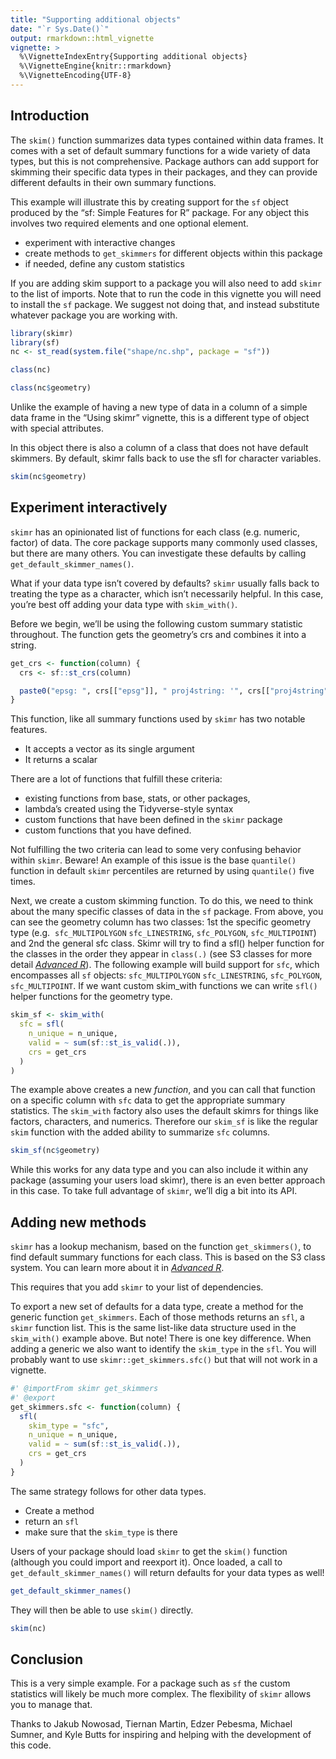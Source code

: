 ```yaml
---
title: "Supporting additional objects"
date: "`r Sys.Date()`"
output: rmarkdown::html_vignette
vignette: >
  %\VignetteIndexEntry{Supporting additional objects}
  %\VignetteEngine{knitr::rmarkdown}
  %\VignetteEncoding{UTF-8}
---
```

## Introduction

The `skim()` function summarizes data types contained within data frames. It
comes with a set of default summary functions for a wide variety of data types,
but this is not comprehensive. Package authors can add support for skimming
their specific data types in their packages, and they can provide different
defaults in their own summary functions.

This example will illustrate this by creating support for the `sf` object
produced by the  "sf: Simple Features for R" package. For any object this
involves two required elements and one optional element.

- experiment with interactive changes
- create methods to `get_skimmers` for different objects within this package
- if needed, define any custom statistics

If you are adding skim support to a package you will also need to add `skimr`
to the list of imports. Note that to run the code in this vignette you will
need to install the `sf` package. We suggest not doing that, and instead
substitute whatever package you are working with.

```r
library(skimr)
library(sf)
nc <- st_read(system.file("shape/nc.shp", package = "sf"))
```


```r
class(nc)

class(nc$geometry)
```

Unlike the example of having a new type of data in a column of a simple data 
frame in the "Using skimr" vignette, this is a different type of object 
with special attributes.

In this object there is also a column of a class that does not have default
skimmers. By default, skimr falls back to use the sfl for character variables.

```r
skim(nc$geometry)
```


## Experiment interactively

`skimr` has an opinionated list of functions for each class (e.g. numeric,
factor)  of data. The core package supports many commonly used classes,
but there are many others. You can investigate these defaults by calling
`get_default_skimmer_names()`.

What if your data type isn't covered by defaults? `skimr` usually falls
back to treating the type as a character, which isn't necessarily helpful. In
this case, you're best off adding your data type with `skim_with()`.

Before we begin, we'll be using the following custom summary statistic
throughout. The function gets the geometry's crs and combines it into a string.

```r
get_crs <- function(column) {
  crs <- sf::st_crs(column)

  paste0("epsg: ", crs[["epsg"]], " proj4string: '", crs[["proj4string"]], "'")
}
```

This function, like all summary functions used by `skimr` has two notable
features.

*  It accepts a vector as its single argument
*  It returns a scalar

There are a lot of functions that fulfill these criteria:

* existing functions from base, stats, or other packages,
* lambda's created using the Tidyverse-style syntax
* custom functions that have been defined in the `skimr` package
* custom functions that you have defined.

Not fulfilling the two criteria can lead to some very confusing behavior within
`skimr`. Beware! An example of this issue is the base `quantile()` function in
default `skimr` percentiles are returned by using `quantile()` five 
times.

Next, we create a custom skimming function. To do this, we need to think about
the many specific classes of data in the `sf` package.  From above, you can see 
the geometry column has two classes: 1st the specific geometry type (e.g. 
`sfc_MULTIPOLYGON` `sfc_LINESTRING`, `sfc_POLYGON`, `sfc_MULTIPOINT`) and 2nd 
the general sfc class. Skimr will try to find a sfl() helper function for the
classes in the order they appear in `class(.)` (see S3 classes for more detail 
[*Advanced R*](https://adv-r.hadley.nz/s3.html)). The following example will 
build  support for `sfc`, which encompasses all `sf` objects: `sfc_MULTIPOLYGON` 
`sfc_LINESTRING`, `sfc_POLYGON`, `sfc_MULTIPOINT`. If we want custom skim_with 
functions we can write `sfl()` helper functions for the geometry type. 


```r
skim_sf <- skim_with(
  sfc = sfl(
    n_unique = n_unique,
    valid = ~ sum(sf::st_is_valid(.)),
    crs = get_crs
  )
)
```

The example above creates a new *function*, and you can call that function on
a specific column with `sfc` data to get the appropriate summary 
statistics. The `skim_with` factory also uses the default skimrs for things 
like factors, characters, and numerics. Therefore our `skim_sf` is like the regular
`skim` function with the added ability to summarize `sfc` columns.

```r
skim_sf(nc$geometry)
```


While this works for any data type and you can also include it within any 
package (assuming your users load skimr), there is an even better approach in 
this case. To take full advantage of `skimr`, we'll dig a bit into its API.

## Adding new methods

`skimr` has a lookup mechanism, based on the function `get_skimmers()`, to
find default summary functions for each class. This is based on the S3 class
system. You can learn more about it in
[*Advanced R*](https://adv-r.hadley.nz/s3.html).

This requires that you add `skimr` to your list of dependencies.

To export a new set of defaults for a data type, create a method for the generic
function `get_skimmers`. Each of those methods returns an `sfl`, a `skimr`
function list. This is the same list-like data structure used in the
`skim_with()` example above. But note! There is one key difference. When adding
a generic we also want to identify the `skim_type` in the `sfl`. You will
probably want to use `skimr::get_skimmers.sfc()` but that will not work in a
vignette.

```r
#' @importFrom skimr get_skimmers
#' @export
get_skimmers.sfc <- function(column) {
  sfl(
    skim_type = "sfc",
    n_unique = n_unique,
    valid = ~ sum(sf::st_is_valid(.)),
    crs = get_crs
  )
}
```

The same strategy follows for other data types.

* Create a method
* return an `sfl`
* make sure that the `skim_type` is there

Users of your package should load `skimr` to get the `skim()` function 
(although you could import and reexport it). Once
loaded, a call to `get_default_skimmer_names()` will return defaults for your
data types as well! 

```r
get_default_skimmer_names()
```

They will then be able to use `skim()` directly.

```r
skim(nc)
```


## Conclusion

This is a very simple example. For a package such as `sf` the custom statistics
will likely  be much more complex. The flexibility of `skimr` allows you to
manage that.

Thanks to Jakub Nowosad, Tiernan Martin, Edzer Pebesma, Michael Sumner, and 
Kyle Butts for inspiring and helping with the development of this code.
